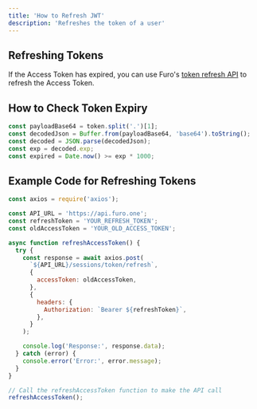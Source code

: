 ```yaml
---
title: 'How to Refresh JWT'
description: 'Refreshes the token of a user'
---
```


## Refreshing Tokens

If the Access Token has expired, you can use Furo's [token refresh API](/api-reference/auth/refresh-token) to refresh the Access Token.

## How to Check Token Expiry

```js
const payloadBase64 = token.split('.')[1];
const decodedJson = Buffer.from(payloadBase64, 'base64').toString();
const decoded = JSON.parse(decodedJson);
const exp = decoded.exp;
const expired = Date.now() >= exp * 1000;
```

## Example Code for Refreshing Tokens

```js
const axios = require('axios');

const API_URL = 'https://api.furo.one';
const refreshToken = 'YOUR_REFRESH_TOKEN';
const oldAccessToken = 'YOUR_OLD_ACCESS_TOKEN';

async function refreshAccessToken() {
  try {
    const response = await axios.post(
      `${API_URL}/sessions/token/refresh`,
      {
        accessToken: oldAccessToken,
      },
      {
        headers: {
          Authorization: `Bearer ${refreshToken}`,
        },
      }
    );

    console.log('Response:', response.data);
  } catch (error) {
    console.error('Error:', error.message);
  }
}

// Call the refreshAccessToken function to make the API call
refreshAccessToken();
```
